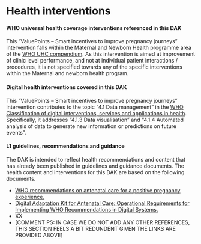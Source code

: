 # Health interventions

#### WHO universal health coverage interventions referenced in this DAK 
This “ValuePoints – Smart incentives to improve pregnancy journeys” intervention falls within the Maternal and Newborn Health programme area of the [WHO UHC compendium](https://www.who.int/universal-health-coverage/compendium). As this intervention is aimed at improvement of clinic level performance, and not at individual patient interactions / procedures, it is not specified towards any of the specific interventions within the Maternal and newborn health program. 

#### Digital health interventions covered in this DAK
This “ValuePoints – Smart incentives to improve pregnancy journeys” intervention contributes to the topic “4.1 Data management” in the [WHO Classification of digital interventions, services and applications in health](https://iris.who.int/bitstream/handle/10665/373581/9789240081949-eng.pdf?sequence=1&isAllowed=y). 
Specifically, it addresses “4.1.3 Data visualisation” and “4.1.4 Automated analysis of data to generate new information or predictions on future events”.

#### L1 guidelines, recommendations and guidance
The DAK is intended to reflect health recommendations and content that has already been published in guidelines and guidance documents. The health content and interventions for this DAK are based on the following documents.

-	[WHO recommendations on antenatal care for a positive pregnancy experience.](https://www.who.int/publications/i/item/9789241549912)
-	[Digital Adaptation Kit for Antenatal Care: Operational Requirements for Implementing WHO Recommendations in Digital Systems.](https://www.aidsdatahub.org/sites/default/files/resource/who-digital-adaptation-kit-antenatal-care-2021.pdf) 
-	XX
-	[COMMENT PS: IN CASE WE DO NOT ADD ANY OTHER REFERENCES, THIS SECTION FEELS A BIT REDUNDENT GIVEN THE LINKS ARE PROVIDED ABOVE]